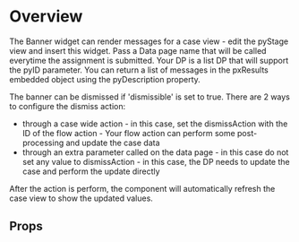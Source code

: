 
<Meta of={DemoStories} />

# Overview

The Banner widget can render messages for a case view - edit the pyStage view and insert this widget. Pass a Data page name that will be called
everytime the assignment is submitted. Your DP is a list DP that will support the pyID parameter. You can return a list of messages in the pxResults embedded object
using the pyDescription property.

The banner can be dismissed if 'dismissible' is set to true. There are 2 ways to configure the dismiss action:

- through a case wide action - in this case, set the dismissAction with the ID of the flow action - Your flow action can perform some post-processing and update the case data
- through an extra parameter called on the data page - in this case do not set any value to dismissAction - in this case, the DP needs to update the case and perform the update directly

After the action is perform, the component will automatically refresh the case view to show the updated values.

<Primary />

## Props

<Controls />
